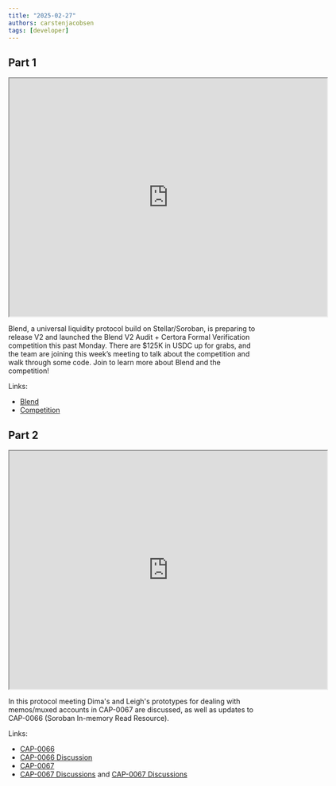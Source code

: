 ```yaml
---
title: "2025-02-27"
authors: carstenjacobsen
tags: [developer]
---
```


## Part 1

<iframe
  src="https://www.youtube.com/embed/hfl1n5BKbs4?si=YUetlSXP5L0t9TYO"
  width="640"
  height="480"
  allow="autoplay"
></iframe>

Blend, a universal liquidity protocol build on Stellar/Soroban, is preparing to release V2 and launched the Blend V2 Audit + Certora Formal Verification competition this past Monday. There are $125K in USDC up for grabs, and the team are joining this week’s meeting to talk about the competition and walk through some code. Join to learn more about Blend and the competition!

Links:

- [Blend](https://www.blend.capital)
- [Competition](https://code4rena.com/audits/2025-02-blend-v2-audit-certora-formal-verification)

## Part 2

<iframe
  src="https://www.youtube.com/embed/9oCKAhbFzUY?si=wNEzdyDpb0ALSwNs"
  width="640"
  height="480"
  allow="autoplay"
></iframe>

In this protocol meeting Dima's and Leigh's prototypes for dealing with memos/muxed accounts in CAP-0067 are discussed, as well as updates to CAP-0066 (Soroban In-memory Read Resource).

Links:

- [CAP-0066](https://github.com/stellar/stellar-protocol/blob/master/core/cap-0066.md)
- [CAP-0066 Discussion](https://github.com/stellar/stellar-protocol/discussions/1585)
- [CAP-0067](https://github.com/stellar/stellar-protocol/blob/master/core/cap-0067.md)
- [CAP-0067 Discussions](https://github.com/stellar/stellar-protocol/discussions/1553#discussioncomment-12306846) and [CAP-0067 Discussions](https://github.com/stellar/stellar-protocol/discussions/1553#discussioncomment-12309408)
